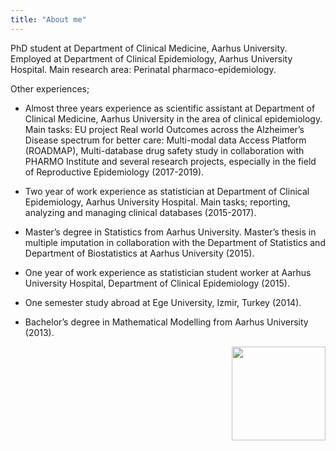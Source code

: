 ```yaml
---
title: "About me"
---
```


PhD student at Department of Clinical Medicine, Aarhus University. Employed at Department of Clinical Epidemiology, Aarhus University Hospital. Main research area: Perinatal pharmaco-epidemiology.

Other experiences;

* Almost three years experience as scientific assistant at Department of Clinical Medicine, Aarhus University in the area of clinical epidemiology. Main tasks: EU project Real world Outcomes across the Alzheimer's Disease spectrum for better care: Multi-modal data Access Platform (ROADMAP), Multi-database drug safety study in collaboration with PHARMO Institute and several research projects, especially in the field of Reproductive Epidemiology (2017-2019).

* Two year of work experience as statistician at Department of Clinical Epidemiology, Aarhus University Hospital. Main tasks; reporting, analyzing and managing clinical databases (2015-2017).

* Master's degree in Statistics from Aarhus University. Master's thesis in multiple imputation in collaboration with the Department of Statistics and Department of Biostatistics at Aarhus University (2015).

* One year of work experience as statistician student worker at Aarhus University Hospital, Department of Clinical Epidemiology (2015).

* One semester study abroad at Ege University, Izmir, Turkey (2014).

* Bachelor's degree in Mathematical Modelling from Aarhus University (2013). 



<p align="right">
  <img src="Buket Ozturk_PURE.jpg" width=150>
</p>